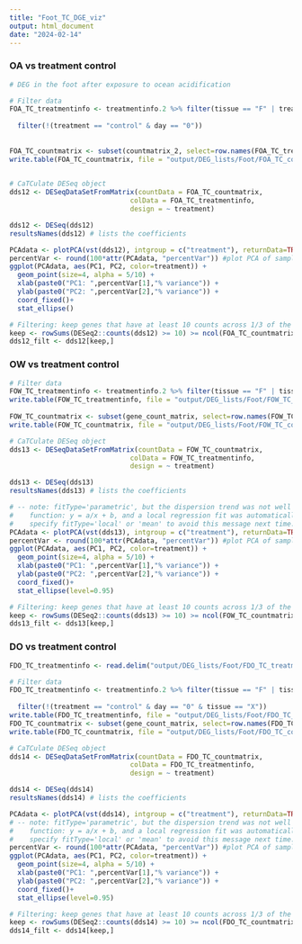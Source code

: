 ```yaml
---
title: "Foot_TC_DGE_viz"
output: html_document
date: "2024-02-14"
---
```


### OA vs treatment control
```r
# DEG in the foot after exposure to ocean acidification

# Filter data
FOA_TC_treatmentinfo <- treatmentinfo.2 %>% filter(tissue == "F" | treatment == "control" | treatment == "OA") %>% filter(!(tissue == "G" | treatment == "OW" | treatment == "DO"))
                                                                                                     FOA_TC_treatmentinfo <- FOA_TC_treatmentinfo %>%
  filter(!(treatment == "control" & day == "0")) 
                                                                                                     write.table(FOA_TC_treatmentinfo, file = "output/DEG_lists/Foot/FOA_TC_treatmentinfo.csv", row.names = FALSE)
                                                                                                      
FOA_TC_countmatrix <- subset(countmatrix_2, select=row.names(FOA_TC_treatmentinfo))
write.table(FOA_TC_countmatrix, file = "output/DEG_lists/Foot/FOA_TC_countmatrix.csv", row.names = FALSE)
                      

# CaTCulate DESeq object
dds12 <- DESeqDataSetFromMatrix(countData = FOA_TC_countmatrix,
                              colData = FOA_TC_treatmentinfo,
                              design = ~ treatment)

dds12 <- DESeq(dds12)
resultsNames(dds12) # lists the coefficients

PCAdata <- plotPCA(vst(dds12), intgroup = c("treatment"), returnData=TRUE)
percentVar <- round(100*attr(PCAdata, "percentVar")) #plot PCA of samples with all data
ggplot(PCAdata, aes(PC1, PC2, color=treatment)) + 
  geom_point(size=4, alpha = 5/10) +
  xlab(paste0("PC1: ",percentVar[1],"% variance")) +
  ylab(paste0("PC2: ",percentVar[2],"% variance")) + 
  coord_fixed()+
  stat_ellipse()

# Filtering: keep genes that have at least 10 counts across 1/3 of the samples - https://support.bioconductor.org/p/110307/
keep <- rowSums(DESeq2::counts(dds12) >= 10) >= ncol(FOA_TC_countmatrix)/3
dds12_filt <- dds12[keep,]

```

### OW vs treatment control
```r

# Filter data
FOW_TC_treatmentinfo <- treatmentinfo.2 %>% filter(tissue == "F" | tissue == "X" | treatment == "control" | treatment == "OW") %>% filter(!(tissue == "G" | treatment == "OA" | treatment == "DO" | day == "0"))
write.table(FOW_TC_treatmentinfo, file = "output/DEG_lists/Foot/FOW_TC_treatmentinfo.csv", row.names = FALSE)                                                                                             
                                                                                                  
FOW_TC_countmatrix <- subset(gene_count_matrix, select=row.names(FOW_TC_treatmentinfo))
write.table(FOW_TC_countmatrix, file = "output/DEG_lists/Foot/FOW_TC_countmatrix.csv", row.names = FALSE) 

# CaTCulate DESeq object
dds13 <- DESeqDataSetFromMatrix(countData = FOW_TC_countmatrix,
                              colData = FOW_TC_treatmentinfo,
                              design = ~ treatment)

dds13 <- DESeq(dds13)
resultsNames(dds13) # lists the coefficients

# -- note: fitType='parametric', but the dispersion trend was not well captured by the
#    function: y = a/x + b, and a local regression fit was automatically substituted.
#    specify fitType='local' or 'mean' to avoid this message next time.
PCAdata <- plotPCA(vst(dds13), intgroup = c("treatment"), returnData=TRUE)
percentVar <- round(100*attr(PCAdata, "percentVar")) #plot PCA of samples with all data
ggplot(PCAdata, aes(PC1, PC2, color=treatment)) + 
  geom_point(size=4, alpha = 5/10) +
  xlab(paste0("PC1: ",percentVar[1],"% variance")) +
  ylab(paste0("PC2: ",percentVar[2],"% variance")) + 
  coord_fixed()+
  stat_ellipse(level=0.95)

# Filtering: keep genes that have at least 10 counts across 1/3 of the samples - https://support.bioconductor.org/p/110307/
keep <- rowSums(DESeq2::counts(dds13) >= 10) >= ncol(FOW_TC_countmatrix)/3
dds13_filt <- dds13[keep,]

```

### DO vs treatment control
```r
FDO_TC_treatmentinfo <- read.delim("output/DEG_lists/Foot/FDO_TC_treatmentinfo.csv", sep= " ", header = TRUE)

# Filter data
FDO_TC_treatmentinfo <- treatmentinfo.2 %>% filter(tissue == "F" | tissue == "X" | treatment == "control" | treatment == "DO") %>% filter(!(tissue == "G" | treatment == "OA" | treatment == "OW" | day == "0"))
                                                                                                    FDO_TC_treatmentinfo <- FDO_TC_treatmentinfo %>%
  filter(!(treatment == "control" & day == "0" & tissue == "X")) 
write.table(FDO_TC_treatmentinfo, file = "output/DEG_lists/Foot/FDO_TC_treatmentinfo.csv", row.names = FALSE)                                                                                                       
FDO_TC_countmatrix <- subset(gene_count_matrix, select=row.names(FDO_TC_treatmentinfo))
write.table(FDO_TC_countmatrix, file = "output/DEG_lists/Foot/FDO_TC_countmatrix.csv", row.names = FALSE)  

# CaTCulate DESeq object
dds14 <- DESeqDataSetFromMatrix(countData = FDO_TC_countmatrix,
                              colData = FDO_TC_treatmentinfo,
                              design = ~ treatment)

dds14 <- DESeq(dds14)
resultsNames(dds14) # lists the coefficients

PCAdata <- plotPCA(vst(dds14), intgroup = c("treatment"), returnData=TRUE)
# -- note: fitType='parametric', but the dispersion trend was not well captured by the
#    function: y = a/x + b, and a local regression fit was automatically substituted.
#    specify fitType='local' or 'mean' to avoid this message next time.
percentVar <- round(100*attr(PCAdata, "percentVar")) #plot PCA of samples with all data
ggplot(PCAdata, aes(PC1, PC2, color=treatment)) + 
  geom_point(size=4, alpha = 5/10) +
  xlab(paste0("PC1: ",percentVar[1],"% variance")) +
  ylab(paste0("PC2: ",percentVar[2],"% variance")) + 
  coord_fixed()+
  stat_ellipse(level=0.95)

# Filtering: keep genes that have at least 10 counts across 1/3 of the samples - https://support.bioconductor.org/p/110307/
keep <- rowSums(DESeq2::counts(dds14) >= 10) >= ncol(FDO_TC_countmatrix)/3
dds14_filt <- dds14[keep,]

```



